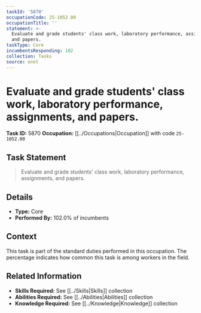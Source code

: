 ```yaml
---
taskId: '5870'
occupationCode: 25-1052.00
occupationTitle: ''
statement: >-
  Evaluate and grade students' class work, laboratory performance, assignments,
  and papers.
taskType: Core
incumbentsResponding: 102
collection: Tasks
source: onet
---
```

# Evaluate and grade students' class work, laboratory performance, assignments, and papers.

**Task ID:** 5870
**Occupation:** [[../Occupations|Occupation]] with code `25-1052.00`

## Task Statement

> Evaluate and grade students' class work, laboratory performance, assignments, and papers.

## Details

- **Type:** Core
- **Performed By:** 102.0% of incumbents

## Context

This task is part of the standard duties performed in this occupation. The percentage indicates how common this task is among workers in the field.

## Related Information

- **Skills Required:** See [[../Skills|Skills]] collection
- **Abilities Required:** See [[../Abilities|Abilities]] collection
- **Knowledge Required:** See [[../Knowledge|Knowledge]] collection
